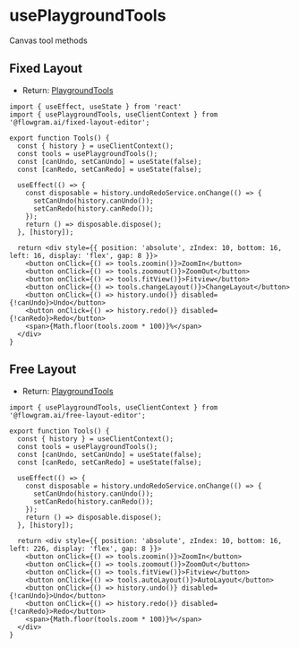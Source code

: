 # usePlaygroundTools

Canvas tool methods

## Fixed Layout

- Return: [PlaygroundTools](https://flowgram-ai.github.io/flowgram.ai/auto-docs/fixed-layout-editor/interfaces/PlaygroundTools.html)
```tsx pure
import { useEffect, useState } from 'react'
import { usePlaygroundTools, useClientContext } from '@flowgram.ai/fixed-layout-editor';

export function Tools() {
  const { history } = useClientContext();
  const tools = usePlaygroundTools();
  const [canUndo, setCanUndo] = useState(false);
  const [canRedo, setCanRedo] = useState(false);

  useEffect(() => {
    const disposable = history.undoRedoService.onChange(() => {
      setCanUndo(history.canUndo());
      setCanRedo(history.canRedo());
    });
    return () => disposable.dispose();
  }, [history]);

  return <div style={{ position: 'absolute', zIndex: 10, bottom: 16, left: 16, display: 'flex', gap: 8 }}>
    <button onClick={() => tools.zoomin()}>ZoomIn</button>
    <button onClick={() => tools.zoomout()}>ZoomOut</button>
    <button onClick={() => tools.fitView()}>Fitview</button>
    <button onClick={() => tools.changeLayout()}>ChangeLayout</button>
    <button onClick={() => history.undo()} disabled={!canUndo}>Undo</button>
    <button onClick={() => history.redo()} disabled={!canRedo}>Redo</button>
    <span>{Math.floor(tools.zoom * 100)}%</span>
  </div>
}
```


## Free Layout

- Return: [PlaygroundTools](https://flowgram-ai.github.io/flowgram.ai/auto-docs/free-layout-editor/interfaces/PlaygroundTools.html)

```tsx pure
import { usePlaygroundTools, useClientContext } from '@flowgram.ai/free-layout-editor';

export function Tools() {
  const { history } = useClientContext();
  const tools = usePlaygroundTools();
  const [canUndo, setCanUndo] = useState(false);
  const [canRedo, setCanRedo] = useState(false);

  useEffect(() => {
    const disposable = history.undoRedoService.onChange(() => {
      setCanUndo(history.canUndo());
      setCanRedo(history.canRedo());
    });
    return () => disposable.dispose();
  }, [history]);

  return <div style={{ position: 'absolute', zIndex: 10, bottom: 16, left: 226, display: 'flex', gap: 8 }}>
    <button onClick={() => tools.zoomin()}>ZoomIn</button>
    <button onClick={() => tools.zoomout()}>ZoomOut</button>
    <button onClick={() => tools.fitView()}>Fitview</button>
    <button onClick={() => tools.autoLayout()}>AutoLayout</button>
    <button onClick={() => history.undo()} disabled={!canUndo}>Undo</button>
    <button onClick={() => history.redo()} disabled={!canRedo}>Redo</button>
    <span>{Math.floor(tools.zoom * 100)}%</span>
  </div>
}
```
